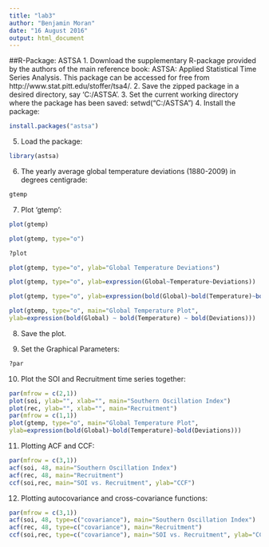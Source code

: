 ```yaml
---
title: "lab3"
author: "Benjamin Moran"
date: "16 August 2016"
output: html_document
---
```


##R-Package: ASTSA
1. Download the supplementary R-package provided by the authors of the main reference book:
ASTSA: Applied Statistical Time Series Analysis.
This package can be accessed for free from http://www.stat.pitt.edu/stoffer/tsa4/.
2. Save the zipped package in a desired directory, say ‘C:/ASTSA’.
3. Set the current working directory where the package has been saved:
setwd("C:/ASTSA")
4. Install the package:
```r
install.packages("astsa")
```
5. Load the package:
```r
library(astsa)
```
6. The yearly average global temperature deviations (1880-2009) in degrees centigrade:
```r
gtemp
```
7. Plot ‘gtemp’:
```r
plot(gtemp)

plot(gtemp, type="o")

?plot

plot(gtemp, type="o", ylab="Global Temperature Deviations")

plot(gtemp, type="o", ylab=expression(Global~Temperature~Deviations))

plot(gtemp, type="o", ylab=expression(bold(Global)~bold(Temperature)~bold(Deviations)))

plot(gtemp, type="o", main="Global Temperature Plot",
ylab=expression(bold(Global) ~ bold(Temperature) ~ bold(Deviations)))
```

8. Save the plot.

9. Set the Graphical Parameters:
```r
?par
```

10. Plot the SOI and Recruitment time series together:
```r
par(mfrow = c(2,1))
plot(soi, ylab="", xlab="", main="Southern Oscillation Index")
plot(rec, ylab="", xlab="", main="Recruitment")
par(mfrow = c(1,1))
plot(gtemp, type="o", main="Global Temperature Plot",
ylab=expression(bold(Global)~bold(Temperature)~bold(Deviations)))
```

11. Plotting ACF and CCF:
```r
par(mfrow = c(3,1))
acf(soi, 48, main="Southern Oscillation Index")
acf(rec, 48, main="Recruitment")
ccf(soi,rec, main="SOI vs. Recruitment", ylab="CCF")
```

12. Plotting autocovariance and cross-covariance functions:
```r
par(mfrow = c(3,1))
acf(soi, 48, type=c("covariance"), main="Southern Oscillation Index")
acf(rec, 48, type=c("covariance"), main="Recruitment")
ccf(soi,rec, type=c("covariance"), main="SOI vs. Recruitment", ylab="CCF")
```